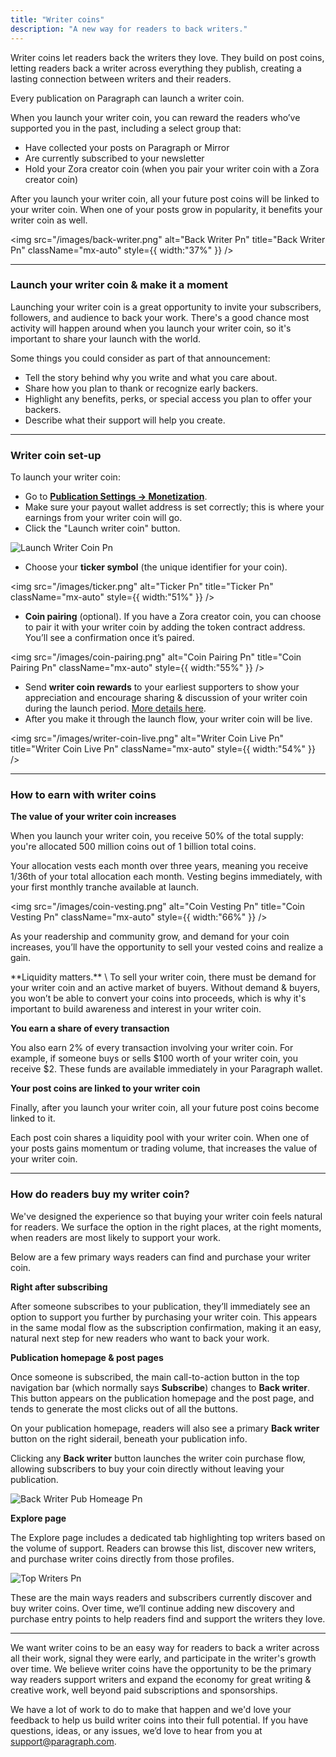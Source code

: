 ```yaml
---
title: "Writer coins"
description: "A new way for readers to back writers."
---
```


Writer coins let readers back the writers they love. They build on post coins, letting readers back a writer across everything they publish, creating a lasting connection between writers and their readers.

Every publication on Paragraph can launch a writer coin.

When you launch your writer coin, you can reward the readers who’ve supported you in the past, including a select group that:

- Have collected your posts on Paragraph or Mirror
- Are currently subscribed to your newsletter
- Hold your Zora creator coin (when you pair your writer coin with a Zora creator coin)

After you launch your writer coin, all your future post coins will be linked to your writer coin. When one of your posts grow in popularity, it benefits your writer coin as well.

<img
  src="/images/back-writer.png"
  alt="Back Writer Pn"
  title="Back Writer Pn"
  className="mx-auto"
  style={{ width:"37%" }}
/>

---

### **Launch your writer coin & make it a moment**

Launching your writer coin is a great opportunity to invite your subscribers, followers, and audience to back your work. There's a good chance most activity will happen around when you launch your writer coin, so it's important to share your launch with the world.

Some things you could consider as part of that announcement:

- Tell the story behind why you write and what you care about.
- Share how you plan to thank or recognize early backers.
- Highlight any benefits, perks, or special access you plan to offer your backers.
- Describe what their support will help you create.

---

### **Writer coin set-up**

To launch your writer coin:

- Go to [**Publication Settings → Monetization**](https://paragraph.com/settings/publication/monetization).
- Make sure your payout wallet address is set correctly; this is where your earnings from your writer coin will go.
- Click the "Launch writer coin" button.

![Launch Writer Coin Pn](/images/launch-writer-coin.png)

- Choose your **ticker symbol** (the unique identifier for your coin).

<img
  src="/images/ticker.png"
  alt="Ticker Pn"
  title="Ticker Pn"
  className="mx-auto"
  style={{ width:"51%" }}
/>

- **Coin pairing** (optional). If you have a Zora creator coin, you can choose to pair it with your writer coin by adding the token contract address. You’ll see a confirmation once it’s paired.

<img
  src="/images/coin-pairing.png"
  alt="Coin Pairing Pn"
  title="Coin Pairing Pn"
  className="mx-auto"
  style={{ width:"55%" }}
/>

- Send **writer coin rewards** to your earliest supporters to show your appreciation and encourage sharing & discussion of your writer coin during the launch period. [More details here](/earn/writer-coin-rewards).
- After you make it through the launch flow, your writer coin will be live.

<img
  src="/images/writer-coin-live.png"
  alt="Writer Coin Live Pn"
  title="Writer Coin Live Pn"
  className="mx-auto"
  style={{ width:"54%" }}
/>

---

### **How to earn with writer coins**

**The value of your writer coin increases**

When you launch your writer coin, you receive 50% of the total supply: you're allocated 500 million coins out of 1 billion total coins.

Your allocation vests each month over three years, meaning you receive 1/36th of your total allocation each month. Vesting begins immediately, with your first monthly tranche available at launch.

<img
  src="/images/coin-vesting.png"
  alt="Coin Vesting Pn"
  title="Coin Vesting Pn"
  className="mx-auto"
  style={{ width:"66%" }}
/>

As your readership and community grow, and demand for your coin increases, you’ll have the opportunity to sell your vested coins and realize a gain.

<Note>
  **Liquidity matters.** \
  To sell your writer coin, there must be demand for your writer coin and an active market of buyers. Without demand & buyers, you won’t be able to convert your coins into proceeds, which is why it's important to build awareness and interest in your writer coin.
</Note>

**You earn a share of every transaction**

You also earn 2% of every transaction involving your writer coin. For example, if someone buys or sells \$100 worth of your writer coin, you receive \$2. These funds are available immediately in your Paragraph wallet.

**Your post coins are linked to your writer coin**

Finally, after you launch your writer coin, all your future post coins become linked to it.

Each post coin shares a liquidity pool with your writer coin. When one of your posts gains momentum or trading volume, that increases the value of your writer coin.

---

### **How do readers buy my writer coin?**

We've designed the experience so that buying your writer coin feels natural for readers. We surface the option in the right places, at the right moments, when readers are most likely to support your work.

Below are a few primary ways readers can find and purchase your writer coin.

**Right after subscribing**

After someone subscribes to your publication, they’ll immediately see an option to support you further by purchasing your writer coin. This appears in the same modal flow as the subscription confirmation, making it an easy, natural next step for new readers who want to back your work.

**Publication homepage & post pages**

Once someone is subscribed, the main call-to-action button in the top navigation bar (which normally says **Subscribe**) changes to **Back writer**. This button appears on the publication homepage and the post page, and tends to generate the most clicks out of all the buttons.

On your publication homepage, readers will also see a primary **Back writer** button on the right siderail, beneath your publication info.

Clicking any **Back writer** button launches the writer coin purchase flow, allowing subscribers to buy your coin directly without leaving your publication.

![Back Writer Pub Homeage Pn](/images/back-writer-pub-homeage.png)

**Explore page**

The Explore page includes a dedicated tab highlighting top writers based on the volume of support. Readers can browse this list, discover new writers, and purchase writer coins directly from those profiles.

![Top Writers Pn](/images/top-writers.png)

These are the main ways readers and subscribers currently discover and buy writer coins. Over time, we’ll continue adding new discovery and purchase entry points to help readers find and support the writers they love.

---

We want writer coins to be an easy way for readers to back a writer across all their work, signal they were early, and participate in the writer's growth over time. We believe writer coins have the opportunity to be the primary way readers support writers and expand the economy for great writing & creative work, well beyond paid subscriptions and sponsorships.

We have a lot of work to do to make that happen and we'd love your feedback to help us build writer coins into their full potential. If you have questions, ideas, or any issues, we’d love to hear from you at [support@paragraph.com](mailto:support@paragraph.com).